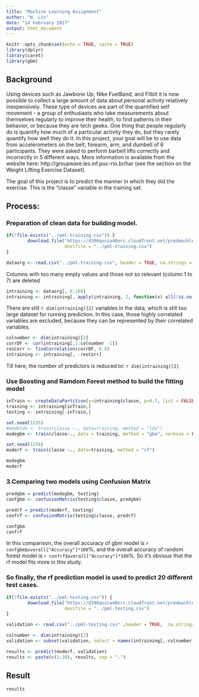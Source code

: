 ```yaml
---
title: "Machine Learning Assignment"
author: "W. Lin"
date: "14 February 2017"
output: html_document
---
```


```r
knitr::opts_chunk$set(echo = TRUE, cache = TRUE)
library(dplyr)
library(caret)
library(gbm)
```

## Background

Using devices such as Jawbone Up, Nike FuelBand, and Fitbit it is now possible to collect a large amount of data about personal activity relatively inexpensively. These type of devices are part of the quantified self movement - a group of enthusiasts who take measurements about themselves regularly to improve their health, to find patterns in their behavior, or because they are tech geeks. One thing that people regularly do is quantify how much of a particular activity they do, but they rarely quantify how well they do it. In this project, your goal will be to use data from accelerometers on the belt, forearm, arm, and dumbell of 6 participants. They were asked to perform barbell lifts correctly and incorrectly in 5 different ways. More information is available from the website here: http://groupware.les.inf.puc-rio.br/har (see the section on the Weight Lifting Exercise Dataset).


The goal of this project is to predict the manner in which they did the exercise. This is the "classe" variable in the training set. 

## Process:

### Preparation of clean data for building model.
```r

if(!file.exists("../pml-training.csv")) {
        download.file("https://d396qusza40orc.cloudfront.net/predmachlearn/pml-training.csv",
                      destfile = "../pml-training.csv")
}

dataorg <- read.csv("../pml-training.csv", header = TRUE, na.strings = c("","NA","#DIV/0!"))
```

Columns with too many empty values and those not so relevant (column 1 to 7) are deleted
```r
intraining <- dataorg[, 8:160]
intraining <- intraining[, apply(intraining, 2, function(x) all(!is.na(x)))]
```

There are still `r dim(intraining)[2]` variables in the data, which is still too large dataset for running prediction. In this case, those highly correlated variables are excluded, because they can be represented by their correlated variables.
```r
colnumber <- dim(intraining)[2]
corrDF <- cor(intraining[,1:colnumber -1])
resCorr <- findCorrelation(corrDF, 0.6)
intraining <- intraining[, -resCorr]
```
Till here, the number of predictors is reduced to: `r dim(intraining)[2]`


### Use Boosting and Ramdom Forest method to build the fitting model
```r
inTrain <- createDataPartition(y=intraining$classe, p=0.7, list = FALSE)
training <- intraining[inTrain,]
testing <- intraining[-inTrain,]

set.seed(1235)
#modelda <- train(classe ~., data=training, method = "lda")
modegbm <- train(classe~., data = training, method = "gbm", verbose = FALSE)

set.seed(1234)
moderf <- train(classe ~., data=training, method = "rf")

modegbm
moderf

```


### 3.Comparing two models using Confusion Matrix
```r
predgbm = predict(modegbm, testing)
confgbm <- confusionMatrix(testing$classe, predgbm)

predrf = predict(moderf, testing)
confrf <- confusionMatrix(testing$classe, predrf)

confgbm
confrf
```
In this comparison, the overall accuracy of gbm model is `r confgbm$overall["Accuracy"]*100`%, and the overall accuracy of random forest model is `r confrf$overall["Accuracy"]*100`%. So it's obvious that the rf model fits more in this study.

### So finally, the rf prediction model is used to predict 20 different test cases.
```r
if(!file.exists("../pml-testing.csv")) {
        download.file("https://d396qusza40orc.cloudfront.net/predmachlearn/pml-testing.csv",
                      destfile = "../pml-testing.csv")
}

validation <- read.csv("../pml-testing.csv" ,header = TRUE,  na.strings = c("","NA","#DIV/0!"))

colnumber <- dim(intraining)[2]
validation <- subset(validation, select = names(intraining[,-colnumber]))

results <- predict(moderf, validation)
results <- paste(c(1:20), results, sep = ".")
```

## Result
```r
results
```
